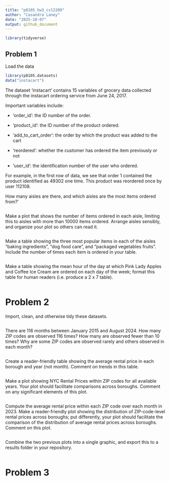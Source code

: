 ```yaml
---
title: "p8105_hw3_csl2209"
author: "Casandra Laney"
date: "2025-10-07"
output: github_document
---
```



```r
library(tidyverse)

```

## Problem 1

Load the data

```r
library(p8105.datasets)
data("instacart")

```

The dataset 'instacart' contains 15 variables of grocery data collected through the instacart ordering service from June 24, 2017. 

Important variables include:

* 'order_id': the ID number of the order.

* 'product_id': the ID number of the product ordered.

* 'add_to_cart_order': the order by which the product was added to the cart

* 'reordered': whether the customer has ordered the item previously or not

* 'user_id': the identification number of the user who ordered.

For example, in the first row of data, we see that order 1 contained the product identified as 49302 one time. This product was reordered once by user 112108.


How many aisles are there, and which aisles are the most items ordered from?'

```r

```


Make a plot that shows the number of items ordered in each aisle, limiting this to aisles with more than 10000 items ordered. Arrange aisles sensibly, and organize your plot so others can read it.

```r

```


Make a table showing the three most popular items in each of the aisles “baking ingredients”, “dog food care”, and “packaged vegetables fruits”. Include the number of times each item is ordered in your table.

```r

```


Make a table showing the mean hour of the day at which Pink Lady Apples and Coffee Ice Cream are ordered on each day of the week; format this table for human readers (i.e. produce a 2 x 7 table).

```r

```

# Problem 2

 Import, clean, and otherwise tidy these datasets.
 
```r


```
 
 
 There are 116 months between January 2015 and August 2024. How many ZIP codes are observed 116 times? How many are observed fewer than 10 times? Why are some ZIP codes are observed rarely and others observed in each month?
 
```r

```
 
 
 Create a reader-friendly table showing the average rental price in each borough and year (not month). Comment on trends in this table.
 
```r

```
 
 
 Make a plot showing NYC Rental Prices within ZIP codes for all available years. Your plot should facilitate comparisons across boroughs. Comment on any significant elements of this plot.

```r

```

Compute the average rental price within each ZIP code over each month in 2023. Make a reader-friendly plot showing the distribution of ZIP-code-level rental prices across boroughs; put differently, your plot should facilitate the comparison of the distribution of average rental prices across boroughs. Comment on this plot.

```r

```

Combine the two previous plots into a single graphic, and export this to a results folder in your repository.

```r

```

# Problem 3
